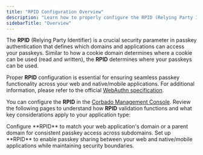 ```yaml
---
title: "RPID Configuration Overview"
description: "Learn how to properly configure the RPID (Relying Party Identifier) for your application, especially when managing both web and native/mobile applications."
sidebarTitle: "Overview"
---
```



<Demo />

The **RPID** (Relying Party Identifier) is a crucial security parameter in passkey authentication that defines which domains and applications can access your passkeys. Similar to how a cookie domain determines where a cookie can be used (read and written), the **RPID** determines where your passkeys can be used. 

Proper **RPID** configuration is essential for ensuring seamless passkey functionality across your web and native/mobile applications. For additional information, please refer to the official [WebAuthn specification](https://www.w3.org/TR/webauthn-2/#rp-id).

You can configure the **RPID** in the [Corbado Management Console](https://app.corbado.com/settings/general?tab=URLs). Review the following pages to understand how **RPID** validation functions and what key considerations apply to your application type:

<CardGroup cols={2}>
<Card href="/corbado-connect/helpful-guides/rpid-configuration/web" title="Web Applications" icon="globe">
Configure **RPID** to match your web application's domain or a parent domain for consistent passkey access across subdomains.
</Card>

<Card href="/corbado-connect/helpful-guides/rpid-configuration/native-mobile" title="Native/Mobile Applications" icon="mobile">
Set up **RPID** to enable passkey sharing between your web and native/mobile applications while maintaining security boundaries.
</Card>
</CardGroup>